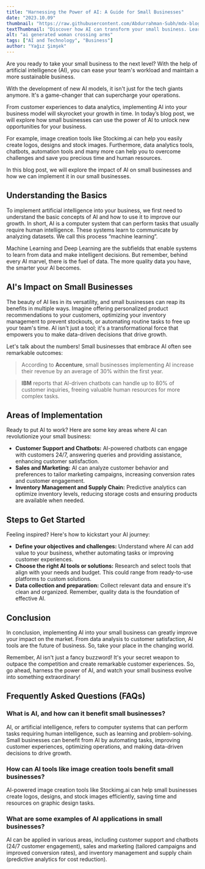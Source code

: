 ```yaml
---
title: "Harnessing the Power of AI: A Guide for Small Businesses"
date: "2023.10.09"
thumbnail: "https://raw.githubusercontent.com/Abdurrahman-Subh/mdx-blog/main/images/work-woman.png"
textThumbnail: "Discover how AI can transform your small business. Learn how to leverage artificial intelligence to streamline operations, enhance customer experiences, and fuel your business growth."
alt: "ai generated woman crossing arms"
tags: ["AI and Technology", "Business"]
author: "Yağız Şimşek"
---
```


<CustomImage
  src="https://raw.githubusercontent.com/Abdurrahman-Subh/mdx-blog/main/images/work-woman.png"
  alt="ai generated woman crossing arms"
/>

Are you ready to take your small business to the next level? With the help of artificial intelligence (AI), you can ease your team's workload and maintain a more sustainable business.

With the development of new AI models, it isn't just for the tech giants anymore. It's a game-changer that can supercharge your operations.

From customer experiences to data analytics, implementing AI into your business model will skyrocket your growth in time. In today’s blog post, we will explore how small businesses can use the power of AI to unlock new opportunities for your business. 

For example, image creation tools like Stockimg.ai can help you easily create logos, designs and stock images. Furthermore, data analytics tools, chatbots, automation tools and many more can help you to overcome challenges and save you precious time and human resources.

In this blog post, we will explore the impact of AI on small businesses and how we can implement it in our small businesses.

## Understanding the Basics

To implement artificial intelligence into your business, we first need to understand the basic concepts of AI and how to use it to improve our growth. In short, AI is a computer system that can perform tasks that usually require human intelligence. These systems learn to communicate by analyzing datasets. We call this process “machine learning”. 

Machine Learning and Deep Learning are the subfields that enable systems to learn from data and make intelligent decisions. But remember, behind every AI marvel, there is the fuel of data. The more quality data you have, the smarter your AI becomes.

## AI's Impact on Small Businesses

The beauty of AI lies in its versatility, and small businesses can reap its benefits in multiple ways. Imagine offering personalized product recommendations to your customers, optimizing your inventory management to prevent stockouts, or automating routine tasks to free up your team's time. AI isn't just a tool; it's a transformational force that empowers you to make data-driven decisions that drive growth.

Let's talk about the numbers! Small businesses that embrace AI often see remarkable outcomes:
> According to **Accenture**, small businesses implementing AI increase their revenue by an average of 30% within the first year.

> **IBM** reports that AI-driven chatbots can handle up to 80% of customer inquiries, freeing valuable human resources for more complex tasks.

## Areas of Implementation

Ready to put AI to work? Here are some key areas where AI can revolutionize your small business:
- **Customer Support and Chatbots:** AI-powered chatbots can engage with customers 24/7, answering queries and providing assistance, enhancing customer satisfaction.
- **Sales and Marketing:** AI can analyze customer behavior and preferences to tailor marketing campaigns, increasing conversion rates and customer engagement.
- **Inventory Management and Supply Chain:** Predictive analytics can optimize inventory levels, reducing storage costs and ensuring products are available when needed.

## Steps to Get Started
Feeling inspired? Here's how to kickstart your AI journey:

-	**Define your objectives and challenges:** Understand where AI can add value to your business, whether automating tasks or improving customer experiences.
-   **Choose the right AI tools or solutions:** Research and select tools that align with your needs and budget. This could range from ready-to-use platforms to custom solutions.
-   **Data collection and preparation:** Collect relevant data and ensure it's clean and organized. Remember, quality data is the foundation of effective AI.

## Conclusion

In conclusion, implementing AI into your small business can greatly improve your impact on the market. From data analysis to customer satisfaction, AI tools are the future of business. So, take your place in the changing world.

Remember, AI isn't just a fancy buzzword! It's your secret weapon to outpace the competition and create remarkable customer experiences. So, go ahead, harness the power of AI, and watch your small business evolve into something extraordinary!

## Frequently Asked Questions (FAQs)
### What is AI, and how can it benefit small businesses?
AI, or artificial intelligence, refers to computer systems that can perform tasks requiring human intelligence, such as learning and problem-solving. Small businesses can benefit from AI by automating tasks, improving customer experiences, optimizing operations, and making data-driven decisions to drive growth.
### How can AI tools like image creation tools benefit small businesses?
AI-powered image creation tools like Stockimg.ai can help small businesses create logos, designs, and stock images efficiently, saving time and resources on graphic design tasks.
### What are some examples of AI applications in small businesses?
AI can be applied in various areas, including customer support and chatbots (24/7 customer engagement), sales and marketing (tailored campaigns and improved conversion rates), and inventory management and supply chain (predictive analytics for cost reduction).